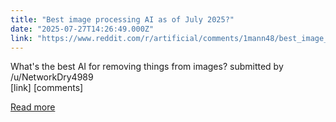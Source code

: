 ```yaml
---
title: "Best image processing AI as of July 2025?"
date: "2025-07-27T14:26:49.000Z"
link: "https://www.reddit.com/r/artificial/comments/1mann48/best_image_processing_ai_as_of_july_2025/"
---
```


What's the best AI for removing things from images? 
    submitted by    /u/NetworkDry4989  
 [link]   [comments]

[Read more](https://www.reddit.com/r/artificial/comments/1mann48/best_image_processing_ai_as_of_july_2025/)
